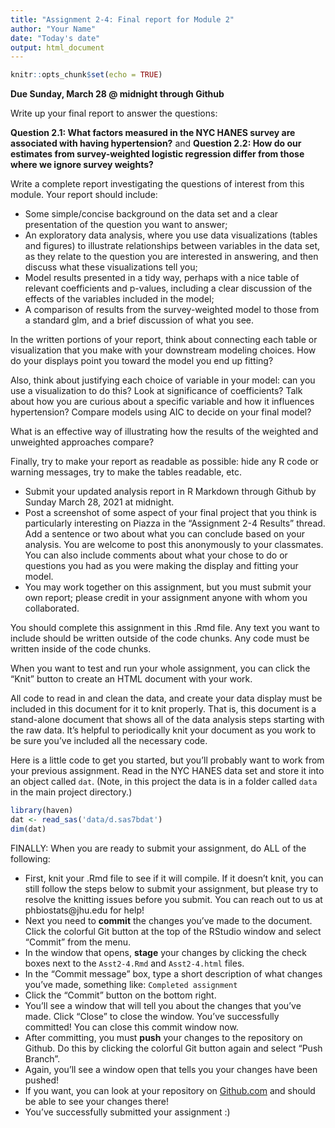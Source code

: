 ```yaml
---
title: "Assignment 2-4: Final report for Module 2"
author: "Your Name"
date: "Today's date"
output: html_document
---
```


```r
knitr::opts_chunk$set(echo = TRUE)
```

**Due Sunday, March 28 @ midnight through Github**

Write up your final report to answer the questions:

**Question 2.1: What factors measured in the NYC HANES survey are associated with having hypertension?**
and 
**Question 2.2: How do our estimates from survey-weighted logistic regression differ from those where we ignore survey weights?**

Write a complete report investigating the questions of interest from this module. Your report should include:

* Some simple/concise background on the data set and a clear presentation of the question you want to answer;
* An exploratory data analysis, where you use data visualizations (tables and figures) to illustrate relationships between variables in the data set, as they relate to the question you are interested in answering, and then discuss what these visualizations tell you;
* Model results presented in a tidy way, perhaps with a nice table of relevant coefficients and p-values, including a clear discussion of the effects of the variables included in the model;
* A comparison of results from the survey-weighted model to those from a standard glm, and a brief discussion of what you see.


In the written portions of your report, think about connecting each table or visualization that you make with your downstream modeling choices. How do your displays point you toward the model you end up fitting? 

Also, think about justifying each choice of variable in your model: can you use a visualization to do this? Look at significance of coefficients? Talk about how you are curious about a specific variable and how it influences hypertension? Compare models using AIC to decide on your final model?

What is an effective way of illustrating how the results of the weighted and unweighted approaches compare?

Finally, try to make your report as readable as possible: hide any R code or warning messages, try to make the tables readable, etc. 

* Submit your updated analysis report in R Markdown through Github by Sunday March 28, 2021 at midnight.
* Post a screenshot of some aspect of your final project that you think is particularly interesting on Piazza in the "Assignment 2-4 Results" thread.  Add a sentence or two about what you can conclude based on your analysis. You are welcome to post this anonymously to your classmates. You can also include comments about what your chose to do or questions you had as you were making the display and fitting your model.
* You may work together on this assignment, but you must submit your own report; please credit in your assignment anyone with whom you collaborated.

You should complete this assignment in this .Rmd file.  Any text you want to include should be written outside of the code chunks.  Any code must be written inside of the code chunks.

When you want to test and run your whole assignment, you can click the "Knit" button to create an HTML document with your work.

All code to read in and clean the data, and create your data display must be included in this document for it to knit properly.  That is, this document is a stand-alone document that shows all of the data analysis steps starting with the raw data.  It's helpful to periodically knit your document as you work to be sure you've included all the necessary code.


Here is a little code to get you started, but you'll probably want to work from your previous assignment. Read in the NYC HANES data set and store it into an object called `dat`.  (Note, in this project the data is in a folder called `data` in the main project directory.)
```r
library(haven)
dat <- read_sas('data/d.sas7bdat')
dim(dat)

```



FINALLY:  When you are ready to submit your assignment, do ALL of the following:

* First, knit your .Rmd file to see if it will compile.  If it doesn't knit, you can still follow the steps below to submit your assignment, but please try to resolve the knitting issues before you submit.  You can reach out to us at phbiostats@jhu.edu for help!
* Next you need to **commit** the changes you've made to the document.  Click the colorful Git button at the top of the RStudio window and select "Commit" from the menu.
* In the window that opens, **stage** your changes by clicking the check boxes next to the `Asst2-4.Rmd` and `Asst2-4.html` files.
* In the "Commit message" box, type a short description of what changes you've made, something like: `Completed assignment`
* Click the "Commit" button on the bottom right.
* You'll see a window that will tell you about the changes that you've made.  Click "Close" to close the window.  You've successfully committed! You can close this commit window now.
* After committing, you must **push** your changes to the repository on Github.  Do this by clicking the colorful Git button again and select "Push Branch".  
* Again, you'll see a window open that tells you your changes have been pushed!
* If you want, you can look at your repository on [Github.com](https://github.com/) and should be able to see your changes there!  
* You've successfully submitted your assignment :)

